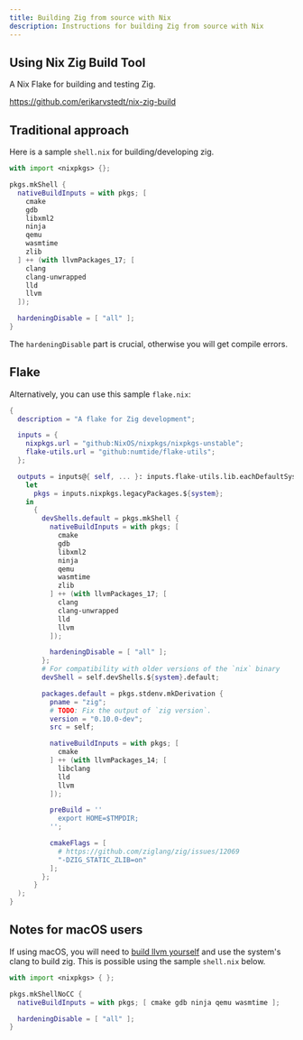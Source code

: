 ```yaml
---
title: Building Zig from source with Nix
description: Instructions for building Zig from source with Nix
---
```


## Using Nix Zig Build Tool
A Nix Flake for building and testing Zig.

https://github.com/erikarvstedt/nix-zig-build

## Traditional approach

Here is a sample `shell.nix` for building/developing zig.
```nix
with import <nixpkgs> {};

pkgs.mkShell {
  nativeBuildInputs = with pkgs; [
    cmake
    gdb
    libxml2
    ninja
    qemu
    wasmtime
    zlib
  ] ++ (with llvmPackages_17; [
    clang
    clang-unwrapped
    lld
    llvm
  ]);

  hardeningDisable = [ "all" ];
}
```
The `hardeningDisable` part is crucial, otherwise you will get compile errors.

## Flake

Alternatively, you can use this sample `flake.nix`:

```nix
{
  description = "A flake for Zig development";

  inputs = {
    nixpkgs.url = "github:NixOS/nixpkgs/nixpkgs-unstable";
    flake-utils.url = "github:numtide/flake-utils";
  };

  outputs = inputs@{ self, ... }: inputs.flake-utils.lib.eachDefaultSystem (system:
    let
      pkgs = inputs.nixpkgs.legacyPackages.${system};
    in
      {
        devShells.default = pkgs.mkShell {
          nativeBuildInputs = with pkgs; [
            cmake
            gdb
            libxml2
            ninja
            qemu
            wasmtime
            zlib
          ] ++ (with llvmPackages_17; [
            clang
            clang-unwrapped
            lld
            llvm
          ]);

          hardeningDisable = [ "all" ];
        };
        # For compatibility with older versions of the `nix` binary
        devShell = self.devShells.${system}.default;

        packages.default = pkgs.stdenv.mkDerivation {
          pname = "zig";
          # TODO: Fix the output of `zig version`.
          version = "0.10.0-dev";
          src = self;

          nativeBuildInputs = with pkgs; [
            cmake
          ] ++ (with llvmPackages_14; [
            libclang
            lld
            llvm
          ]);

          preBuild = ''
            export HOME=$TMPDIR;
          '';

          cmakeFlags = [
            # https://github.com/ziglang/zig/issues/12069
            "-DZIG_STATIC_ZLIB=on"
          ];
        };
      }
  );
}
```

## Notes for macOS users

If using macOS, you will need to [build llvm yourself](https://github.com/ziglang/zig/wiki/How-to-build-LLVM,-libclang,-and-liblld-from-source) and use the system's clang to build zig. This is possible using the sample `shell.nix` below.

```nix
with import <nixpkgs> { };

pkgs.mkShellNoCC {
  nativeBuildInputs = with pkgs; [ cmake gdb ninja qemu wasmtime ];

  hardeningDisable = [ "all" ];
}
```
